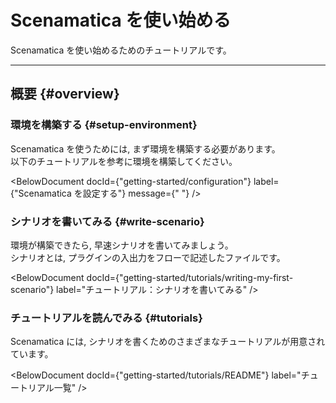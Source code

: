 
# Scenamatica を使い始める

Scenamatica を使い始めるためのチュートリアルです。

---

## 概要 {#overview}

### 環境を構築する {#setup-environment}

Scenamatica を使うためには, まず環境を構築する必要があります。  
以下のチュートリアルを参考に環境を構築してください。

<BelowDocument docId="getting-started/installation"
               label="チュートリアル： Scenamatica をインストールする"
/>

<BelowDocument docId={"getting-started/configuration"}
               label={"Scenamatica を設定する"}
               message={" "}
/>

### シナリオを書いてみる {#write-scenario}

環境が構築できたら, 早速シナリオを書いてみましょう。  
シナリオとは, プラグインの入出力をフローで記述したファイルです。

<BelowDocument docId={"getting-started/tutorials/writing-my-first-scenario"}
               label="チュートリアル：シナリオを書いてみる"
/>

### チュートリアルを読んでみる {#tutorials}

Scenamatica には, シナリオを書くためのさまざまなチュートリアルが用意されています。

<BelowDocument docId={"getting-started/tutorials/README"}
               label="チュートリアル一覧"
/>
